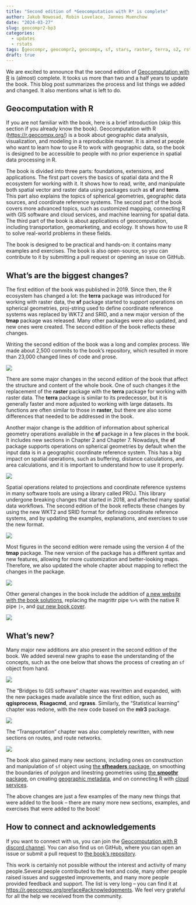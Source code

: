 ```yaml
---
title: "Second edition of *Geocomputation with R* is complete"
author: Jakub Nowosad, Robin Lovelace, Jannes Muenchow
date: "2024-03-27"
slug: geocompr2-bp3
categories:
  - updates
  - rstats
tags: [geocompr, geocompr2, geocompx, sf, stars, raster, terra, s2, rstats]
draft: true
---
```


We are excited to announce that the second edition of [Geocomputation with R](https://r.geocompx.org/) is (almost) complete.
It tooks us more than two and a half years to update the book.
This blog post summarizes the process and list things we added and changed.
It also mentions what is left to do.

## Geocomputation with R

If you are not familiar with the book, here is a brief introduction (skip this section if you already know the book).
Geocomputation with R (<https://r.geocompx.org/>) is a book about geographic data analysis, visualization, and modeling in a reproducible manner.
It is aimed at people who want to learn how to use R to work with geographic data, so the book is designed to be accessible to people with no prior experience in spatial data processing in R.

The book is divided into three parts: foundations, extensions, and applications.
The first part covers the basics of spatial data and the R ecosystem for working with it.
It shows how to read, write, and manipulate both spatial vector and raster data using packages such as **sf** and **terra**.
This part also explains the topics of spherical geometries, geographic data sources, and coordinate reference systems.
The second part of the book covers more advanced topics, such as customized mapping, connecting R with GIS software and cloud services, and machine learning for spatial data.
The third part of the book is about applications of geocomputation, including transportation, geomarketing, and ecology.
It shows how to use R to solve real-world problems in these fields.

The book is designed to be practical and hands-on: it contains many examples and exercises.
The book is also open-source, so you can contribute to it by submitting a pull request or opening an issue on GitHub.

## What's are the biggest changes?

The first edition of the book was published in 2019.
Since then, the R ecosystem has changed a lot: the **terra** package was introduced for working with raster data, the **sf** package started to support operations on spherical geometries, proj-string used to define coordinate reference systems was replaced by WKT2 and SRID, and a new major version of the **tmap** package was released.
Many other packages were also updated, and new ones were created.
The second edition of the book reflects these changes.

Writing the second edition of the book was a long and complex process.
We made about 2,500 commits to the book's repository, which resulted in more than 23,000 changed lines of code and prose.

![](changedfiles.png)

There are some major changes in the second edition of the book that affect the structure and content of the whole book.
One of such changes it the replacement of the **raster** package with the **terra** package for working with raster data.
The **terra** package is similar to its predecessor, but it is generally faster and more adjusted to working with large datasets.
Its functions are often similar to those in **raster**, but there are also some differences that needed to be addressed in the book.
<!-- terra/stars R packages for working with raster data -->

Another major change is the addition of information about spherical geometry operations available in the **sf** package in a few places in the book.
It includes new sections in Chapter 2 and Chapter 7.
Nowadays, the **sf** package supports operations on spherical geometries by default when the input data is in a geographic coordinate reference system.
This has a big impact on spatial operations, such as buffering, distance calculations, and area calculations, and it is important to understand how to use it properly.

![](07-s2geos.png)

Spatial operations related to projections and coordinate reference systems in many software tools are using a library called PROJ.
This library undergone breaking changes that started in 2018, and affected many spatial data workflows.
The second edition of the book reflects these changes by using the new WKT2 and SRID format for defining coordinate reference systems, and by updating the examples, explanations, and exercises to use the new format.
<!-- https://r.geocompx.org/reproj-geo-data -->

![](crs-buf-1.png)

Most figures in the second edition were remade using the version 4 of the **tmap** package.
The new version of the package has a different syntax and new features, allowing for more customization and better-looking maps.
Therefore, we also updated the whole chapter about mapping to reflect the changes in the package.

![](concat-1.png)

Other general changes in the book include the addition of [a new website with the book solutions](/post/2022/geocompr-solutions/), replacing the magrittr pipe `%>%` with the native R pipe `|>`, and [our new book cover](/post/2024/cover-competition-results/).

![](cover_un_boundaries.png)

## What's new?

Many major new additions are also present in the second edition of the book.
We added several new graphs to ease the understanding of the concepts, such as the one below that shows the process of creating an `sf` object from hand.

![](02-sfdiagram.png)

The "Bridges to GIS software" chapter was rewritten and expanded, with the new packages made available since the first edition, such as **qgisprocess**, **Rsagacmd**, and **rgrass**.
Similarly, the "Statistical learning" chapter was redone, with the new code based on the **mlr3** package.

![](12_partitioning.png)

The "Transportation" chapter was also completely rewritten, with new sections on routes, and route networks.

![](wayssln-1.png)

The book also gained many new sections, including ones on construction and manipulation of `sf` object using [the **sfheaders** package](https://r.geocompx.org/spatial-class#sfheaders), on smoothing the boundaries of polygon and linestring geometries using [the **smoothr** package](https://r.geocompx.org/geometry-operations#simplification), on creating [geographic metadata](https://r.geocompx.org/read-write#geographic-metadata),  and on connecting R with [cloud services](https://r.geocompx.org/gis#cloud).

The above changes are just a few examples of the many new things that were added to the book -- there are many more new sections, examples, and exercises that were added to the book!
<!-- New chapter on raster-vector interactions split out from Chapter 5-->
<!-- https://r.geocompx.org/reproj-geo-data#mapproj -->
<!-- reorder of Geographic data I/O, COG, vsicurl, new Geographic data packages (examples), Geographic metadata, Geographic web services (thanks)  -->
<!-- new conclusions -->
<!-- tons of small changes -->

<!-- ## What's next? -->
<!-- add this part when we know the publication date -->
<!-- final changes, proofreading, and publication -->

## How to connect and acknowledgements

If you want to connect with us, you can join the [Geocomputation with R discord channel](https://discord.gg/Te3gWeDwmf).
You can also find us on GitHub, where you can open an issue or submit a pull request to [the book's repository](https://github.com/geocompx/geocompr/issues).

This work is certainly not possible without the interest and activity of many people.Several people contributed to the text and code, many other people raised issues and suggested improvements, and many more people provided feedback and support.
The list is very long -- you can find it at <https://r.geocompx.org/preface#acknowledgements>.
We feel very grateful for all the help we received from the community.

<!-- update readme -->

